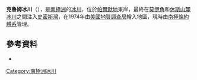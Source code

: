 {{Coord|70|18|S|62|25|W|source:GNIS|display=title}}

'''克魯姆冰川'''（{{lang-en|Croom Glacier}}），是[[南極洲|南極洲]]的[[冰川|冰川]]，位於[[帕爾默地|帕爾默地]]東岸，最終在[[莫伊角|莫伊角]]和[[休斯山麓冰川|休斯山麓冰川]]之間注入[[史密斯灣_(帕爾默地)|史密斯灣]]，在1974年由[[美國地質調查局|美國地質調查局]]繪入地圖，現時由[[南極條約體系|南極條約體系]]管理。

==參考資料==
* {{usgs-gazetteer|id=3334}}

{{Antarctica-geo-stub}}
[[Category:南極洲冰川|Category:南極洲冰川]]